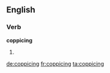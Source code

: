 ==English==

===Verb===
'''coppicing'''

# {{present participle of|coppice}}

[[de:coppicing]]
[[fr:coppicing]]
[[ta:coppicing]]